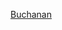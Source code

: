 {{US county navigation box
| template_name  = 布坎南縣 (愛荷華州)
| listclass = hlist
| county         = 布坎南縣
| state          = 愛荷華州

| map_image      = Map of Iowa highlighting Buchanan County.svg
| map_caption    = 布坎南縣在愛荷華州的位置
| map_size       = 75x75

| seat           = 獨立城

| title1 = [[城市]]
| body1  = 
* [[奧羅拉 (愛荷華州)|奧羅拉]]
* [[布蘭登 (愛荷華州)|布蘭登]]
* [[費爾班克 (愛荷華州)|費爾班克]]‡
* [[黑澤爾頓 (愛荷華州)|黑澤爾頓]]
* [[独立城 (爱荷华州)|獨立城]]
* [[傑瑟普 (愛荷華州)|傑瑟普]]‡
* [[拉蒙特 (愛荷華州)|拉蒙特]]
* [[夸斯奎頓 (愛荷華州)|夸斯奎頓]]
* [[羅利 (愛荷華州)|羅利]]
* [[斯坦利 (艾奥瓦州)|斯坦利]]‡
* [[温斯罗普 (艾奥瓦州)|溫斯羅普]]

| title2 = [[行政鎮區]]
| body2  = 
* [[布法洛鎮區 (愛荷華州布坎南縣)|布法洛]]
* [[拜倫鎮區 (愛荷華州布坎南縣)|拜倫]]
* [[科諾鎮區 (愛荷華州布坎南縣)|科諾]]
* [[費爾班克鎮區 (愛荷華州布坎南縣)|費爾班克]]
* [[弗里蒙特鎮區 (愛荷華州布坎南縣)|弗里蒙特]]
* [[黑澤爾頓鎮區 (愛荷華州布坎南縣)|黑澤爾頓]]
* [[霍默鎮區 (愛荷華州布坎南縣)|霍默]]
* [[傑佛遜鎮區 (愛荷華州布坎南縣)|傑佛遜]]
* [[利柏提鎮區 (愛荷華州布坎南縣)|利柏提]]
* [[麥迪遜鎮區 (愛荷華州布坎南縣)|麥迪遜]]
* [[米德爾菲爾德鎮區 (愛荷華州布坎南縣)|米德爾菲爾德]]
* [[牛頓鎮區 (愛荷華州布坎南縣)|牛頓]]
* [[佩里鎮區 (愛荷華州布坎南縣)|佩里]]
* [[薩姆納鎮區 (愛荷華州布坎南縣)|薩姆納]]
* [[華盛頓鎮區 (愛荷華州布坎南縣)|華盛頓]]
* [[韋斯特堡鎮區 (愛荷華州布坎南縣)|韋斯特堡]]

| title3 = [[非建制地區]]
| body3  = 
* [[布萊恩茨堡 (愛荷華州)|布萊恩茨堡]]
* [[多里斯 (愛荷華州)|多里斯]]
* [[利特爾頓 (愛荷華州)|利特爾頓]]
* [[蒙蒂 (愛荷華州)|蒙蒂]]
* [[奧特維爾 (愛荷華州)|奧特維爾]]
* [[夏迪格羅夫 (愛荷華州)|夏迪格羅夫]]

| title4 = 備註
| body4 = ‡該聚居地有部分隸屬其他縣份

}}<noinclude>
[[Category:艾奧瓦州縣份導航模板|Buchanan]]  
[[Category:布坎南縣 (愛荷華州)| ]]
</noinclude>